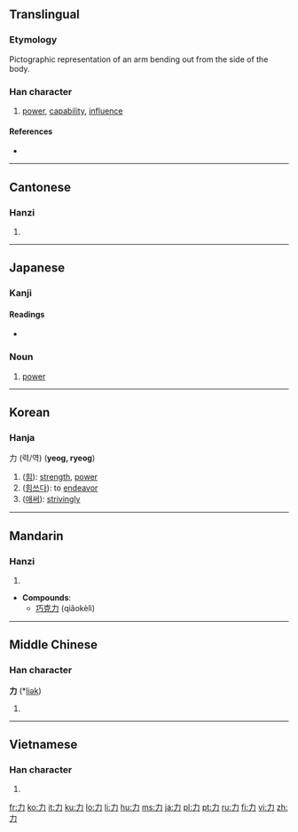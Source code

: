 {{xsee|[[カ]] (katakana)}}
==Translingual==
{{Han stroke|[[Image:力-order.gif]]}}

===Etymology===
Pictographic representation of an arm bending out from the side of the body.

===Han character===
{{Han char|rn=19|rad=力|as=00|sn=2|four=4002<sub>7</sub>|canj=大尸 (KS)}}

# [[power]], [[capability]], [[influence]]

====References====
* {{Han ref|kx=0146.050|dkj=02288|dj=0327.310|hdz=10364.040|uh=529B|ud=21147|bh=A44F|bd=42063}}

----

==Cantonese==

===Hanzi===
{{yue-hanzi|jyut=[[lik6]]|y=lik6}}

# {{defn|Cantonese|sort=力00}}

----

==Japanese==

===Kanji===
{{ja-kanji|grade=1|rs=力00}}

====Readings====
* {{ja-readings|on=[[りょく]] (ryoku), [[りき]] (riki)|kun=[[ちから]] (chikara), [[つとめる]] (tsutomeru), [[りきむ]] (rikimu)
|nadzuke=[[いさお]] (isao), [[いさむ]] (isamu), [[お]] (o), [[か]] (ka), [[ちか]] (chika), [[ちから]] (chikara), [[つとむ]] (tsutomu), [[よし]] (yoshi)}}

===Noun===
{{ja-noun|k|hira=ちから|rom=chikara}}

# [[power]]

----

==Korean==

===Hanja===
力 (력/역) ('''yeog, ryeog''')

# ([[힘]]): [[strength]], [[power]]
# ([[힘쓰다]]): to [[endeavor]] 
# ([[애써]]): [[striving]]ly 

<!-- {{ko-hanja|hangeul=[[력]]>[[역]]|eumhun=[[힘]]|rv=ryeok>yeok|mr=ryŏk>yŏk|y=lyek>yek}}

# {{defn|Korean|sort=力00}} -->

----

==Mandarin==

===Hanzi===
{{cmn-hanzi|pin=[[lì]] ([[li4]])|wg=li<sup>4</sup>}}

# {{defn|Mandarin|sort=力00}}

* '''Compounds''':
** [[巧克力]] (qiǎokèlì)

----

==Middle Chinese==

===Han character===
'''力''' (*[[liək]])<!--asterisk indicates that this character appears more than four times in the Tang Dynasty corpus of literature-->

# {{defn|Middle Chinese|sort=力00}}

----

==Vietnamese==

===Han character===
{{vi-hantu|[[lực]], [[sức]], [[sực]], [[sựt]]|rs=力00}}

# {{defn|Vietnamese|sort=力00}}

[[fr:力]]
[[ko:力]]
[[it:力]]
[[ku:力]]
[[lo:力]]
[[li:力]]
[[hu:力]]
[[ms:力]]
[[ja:力]]
[[pl:力]]
[[pt:力]]
[[ru:力]]
[[fi:力]]
[[vi:力]]
[[zh:力]]